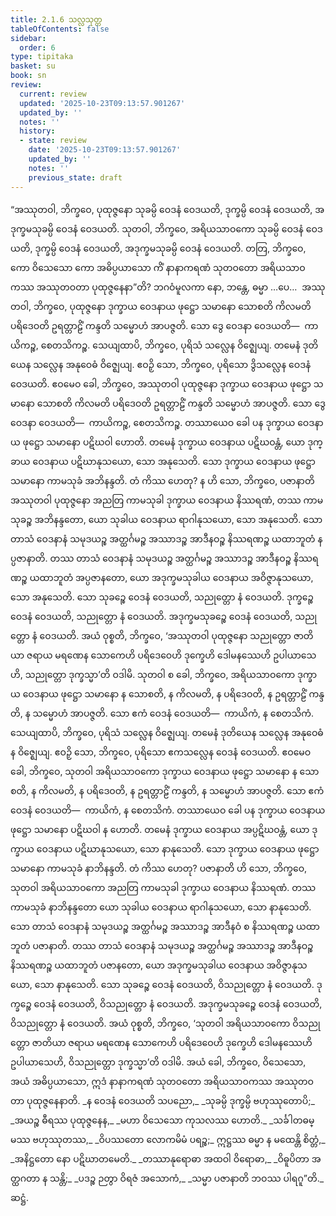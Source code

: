 ```yaml
---
title: 2.1.6 သလ္လသုတ္တ
tableOfContents: false
sidebar:
  order: 6
type: tipitaka
basket: su
book: sn
review:
  current: review
  updated: '2025-10-23T09:13:57.901267'
  updated_by: ''
  notes: ''
  history:
  - state: review
    date: '2025-10-23T09:13:57.901267'
    updated_by: ''
    notes: ''
    previous_state: draft
---
```



<ReviewStatus review={frontmatter.review} showDetails={true} />

<HypothesisAnnotation frontmatter={frontmatter} />

<DynamicBreadcrumb />

<Division number="254" book="sn" e="ch" v="18" p="317">

<Paragraph number="1118" book="sn">
“အဿုတဝါ, ဘိက္ခဝေ, ပုထုဇ္ဇနော သုခမ္ပိ ဝေဒနံ ဝေဒယတိ, ဒုက္ခမ္ပိ ဝေဒနံ ဝေဒယတိ, အဒုက္ခမသုခမ္ပိ ဝေဒနံ ဝေဒယတိ. သုတဝါ, ဘိက္ခဝေ, အရိယသာဝကော သုခမ္ပိ ဝေဒနံ ဝေဒယတိ, ဒုက္ခမ္ပိ ဝေဒနံ ဝေဒယတိ, အဒုက္ခမသုခမ္ပိ ဝေဒနံ ဝေဒယတိ. တတြ, ဘိက္ခဝေ, ကော ဝိသေသော ကော အဓိပ္ပယာသော ကိံ နာနာကရဏံ သုတဝတော အရိယသာဝကဿ အဿုတဝတာ ပုထုဇ္ဇနေနာ”တိ? ဘဂဝံမူလကာ နော, ဘန္တေ, ဓမ္မာ …ပေ…  အဿုတဝါ, ဘိက္ခဝေ, ပုထုဇ္ဇနော ဒုက္ခာယ ဝေဒနာယ ဖုဋ္ဌော သမာနော သောစတိ ကိလမတိ ပရိဒေဝတိ ဥရတ္တာဠိံ ကန္ဒတိ သမ္မောဟံ အာပဇ္ဇတိ. သော ဒွေ ဝေဒနာ ဝေဒယတိ—  ကာယိကဉ္စ, စေတသိကဉ္စ. သေယျထာပိ, ဘိက္ခဝေ, ပုရိသံ သလ္လေန ဝိဇ္ဈေယျ. တမေနံ ဒုတိယေန သလ္လေန အနုဝေဓံ ဝိဇ္ဈေယျ. ဧဝဉှိ သော, ဘိက္ခဝေ, ပုရိသော ဒွိသလ္လေန ဝေဒနံ ဝေဒယတိ. ဧဝမေဝ ခေါ, ဘိက္ခဝေ, အဿုတဝါ ပုထုဇ္ဇနော ဒုက္ခာယ ဝေဒနာယ ဖုဋ္ဌော သမာနော သောစတိ ကိလမတိ ပရိဒေဝတိ ဥရတ္တာဠိံ ကန္ဒတိ သမ္မောဟံ အာပဇ္ဇတိ. သော ဒွေ ဝေဒနာ ဝေဒယတိ—  ကာယိကဉ္စ, စေတသိကဉ္စ. တဿာယေဝ ခေါ ပန ဒုက္ခာယ ဝေဒနာယ ဖုဋ္ဌော သမာနော ပဋိဃဝါ ဟောတိ. တမေနံ ဒုက္ခာယ ဝေဒနာယ ပဋိဃဝန္တံ, ယော ဒုက္ခာယ ဝေဒနာယ ပဋိဃာနုသယော, သော အနုသေတိ. သော ဒုက္ခာယ ဝေဒနာယ ဖုဋ္ဌော သမာနော ကာမသုခံ အဘိနန္ဒတိ. တံ ကိဿ ဟေတု? န ဟိ သော, ဘိက္ခဝေ, ပဇာနာတိ အဿုတဝါ ပုထုဇ္ဇနော အညတြ ကာမသုခါ ဒုက္ခာယ ဝေဒနာယ နိဿရဏံ, တဿ ကာမသုခဉ္စ အဘိနန္ဒတော, ယော သုခါယ ဝေဒနာယ ရာဂါနုသယော, သော အနုသေတိ. သော တာသံ ဝေဒနာနံ သမုဒယဉ္စ အတ္ထင်္ဂမဉ္စ အဿာဒဉ္စ အာဒီနဝဉ္စ နိဿရဏဉ္စ ယထာဘူတံ နပ္ပဇာနာတိ. တဿ တာသံ ဝေဒနာနံ သမုဒယဉ္စ အတ္ထင်္ဂမဉ္စ အဿာဒဉ္စ အာဒီနဝဉ္စ နိဿရဏဉ္စ ယထာဘူတံ အပ္ပဇာနတော, ယော အဒုက္ခမသုခါယ ဝေဒနာယ အဝိဇ္ဇာနုသယော, သော အနုသေတိ. သော သုခဉ္စေ ဝေဒနံ ဝေဒယတိ, သညုတ္တော နံ ဝေဒယတိ. ဒုက္ခဉ္စေ ဝေဒနံ ဝေဒယတိ, သညုတ္တော နံ ဝေဒယတိ. အဒုက္ခမသုခဉ္စေ ဝေဒနံ ဝေဒယတိ, သညုတ္တော နံ ဝေဒယတိ. အယံ ဝုစ္စတိ, ဘိက္ခဝေ, ‘အဿုတဝါ ပုထုဇ္ဇနော သညုတ္တော ဇာတိယာ ဇရာယ မရဏေန သောကေဟိ ပရိဒေဝေဟိ ဒုက္ခေဟိ ဒေါမနဿေဟိ ဥပါယာသေဟိ, သညုတ္တော ဒုက္ခသ္မာ’တိ ဝဒါမိ.
</Paragraph>

<Paragraph number="1119" book="sn">
သုတဝါ စ ခေါ, ဘိက္ခဝေ, အရိယသာဝကော ဒုက္ခာယ ဝေဒနာယ ဖုဋ္ဌော သမာနော န သောစတိ, န ကိလမတိ, န ပရိဒေဝတိ, န ဥရတ္တာဠိံ ကန္ဒတိ, န သမ္မောဟံ အာပဇ္ဇတိ. သော ဧကံ ဝေဒနံ ဝေဒယတိ—  ကာယိကံ, န စေတသိကံ.
</Paragraph>

<Paragraph number="1120" book="sn">
သေယျထာပိ, ဘိက္ခဝေ, ပုရိသံ သလ္လေန ဝိဇ္ဈေယျ. တမေနံ ဒုတိယေန သလ္လေန အနုဝေဓံ န ဝိဇ္ဈေယျ. ဧဝဉှိ သော, ဘိက္ခဝေ, ပုရိသော ဧကသလ္လေန ဝေဒနံ ဝေဒယတိ. ဧဝမေဝ ခေါ, ဘိက္ခဝေ, သုတဝါ အရိယသာဝကော ဒုက္ခာယ ဝေဒနာယ ဖုဋ္ဌော သမာနော န သောစတိ, န ကိလမတိ, န ပရိဒေဝတိ, န ဥရတ္တာဠိံ ကန္ဒတိ, န သမ္မောဟံ အာပဇ္ဇတိ. သော ဧကံ ဝေဒနံ ဝေဒယတိ—  ကာယိကံ, န စေတသိကံ. တဿာယေဝ ခေါ ပန ဒုက္ခာယ ဝေဒနာယ ဖုဋ္ဌော သမာနော ပဋိဃဝါ န ဟောတိ. တမေနံ ဒုက္ခာယ ဝေဒနာယ အပ္ပဋိဃဝန္တံ, ယော ဒုက္ခာယ ဝေဒနာယ ပဋိဃာနုသယော, သော နာနုသေတိ. သော ဒုက္ခာယ ဝေဒနာယ ဖုဋ္ဌော သမာနော ကာမသုခံ နာဘိနန္ဒတိ. တံ ကိဿ ဟေတု? ပဇာနာတိ ဟိ သော, ဘိက္ခဝေ, သုတဝါ အရိယသာဝကော အညတြ ကာမသုခါ ဒုက္ခာယ ဝေဒနာယ နိဿရဏံ. တဿ ကာမသုခံ နာဘိနန္ဒတော ယော သုခါယ ဝေဒနာယ ရာဂါနုသယော, သော နာနုသေတိ. သော တာသံ ဝေဒနာနံ သမုဒယဉ္စ အတ္ထင်္ဂမဉ္စ အဿာဒဉ္စ အာဒီနဝံ စ နိဿရဏဉ္စ ယထာဘူတံ ပဇာနာတိ. တဿ တာသံ ဝေဒနာနံ သမုဒယဉ္စ အတ္ထင်္ဂမဉ္စ အဿာဒဉ္စ အာဒီနဝဉ္စ နိဿရဏဉ္စ ယထာဘူတံ ပဇာနတော, ယော အဒုက္ခမသုခါယ ဝေဒနာယ အဝိဇ္ဇာနုသယော, သော နာနုသေတိ. သော သုခဉ္စေ ဝေဒနံ ဝေဒယတိ, ဝိသညုတ္တော နံ ဝေဒယတိ. ဒုက္ခဉ္စေ ဝေဒနံ ဝေဒယတိ, ဝိသညုတ္တော နံ ဝေဒယတိ. အဒုက္ခမသုခဉ္စေ ဝေဒနံ ဝေဒယတိ, ဝိသညုတ္တော နံ ဝေဒယတိ. အယံ ဝုစ္စတိ, ဘိက္ခဝေ, ‘သုတဝါ အရိယသာဝကော ဝိသညုတ္တော ဇာတိယာ ဇရာယ မရဏေန သောကေဟိ ပရိဒေဝေဟိ ဒုက္ခေဟိ ဒေါမနဿေဟိ ဥပါယာသေဟိ, ဝိသညုတ္တော ဒုက္ခသ္မာ’တိ ဝဒါမိ. အယံ ခေါ, ဘိက္ခဝေ, ဝိသေသော, အယံ အဓိပ္ပယာသော, ဣဒံ နာနာကရဏံ သုတဝတော အရိယသာဝကဿ အဿုတဝတာ ပုထုဇ္ဇနေနာတိ.
</Paragraph>

<Paragraph number="1121" type="verses" book="sn">
_န ဝေဒနံ ဝေဒယတိ သပညော,_  
_သုခမ္ပိ ဒုက္ခမ္ပိ ဗဟုဿုတောပိ;_  
_အယဉ္စ ဓီရဿ ပုထုဇ္ဇနေန,_  
_မဟာ ဝိသေသော ကုသလဿ ဟောတိ._  

</Paragraph>

<Paragraph number="1122" type="verses" book="sn">
_သင်္ခါတဓမ္မဿ ဗဟုဿုတဿ,_  
_ဝိပဿတော လောကမိမံ ပရဉ္စ;_  
ဣဋ္ဌဿ ဓမ္မာ န မထေန္တိ စိတ္တံ,_  
_အနိဋ္ဌတော နော ပဋိဃာတမေတိ._  

</Paragraph>

<Paragraph number="1123" type="verses" book="sn">
_တဿာနုရောဓာ အထဝါ ဝိရောဓာ,_  
_ဝိဓူပိတာ အတ္ထဂတာ န သန္တိ;_  
_ပဒဉ္စ ဉတွာ ဝိရဇံ အသောကံ,_  
_သမ္မာ ပဇာနာတိ ဘဝဿ ပါရဂူ”တိ._  


</Paragraph>
</Division>

<Paragraph number="1124" type="center" book="sn">
ဆဋ္ဌံ.
</Paragraph>